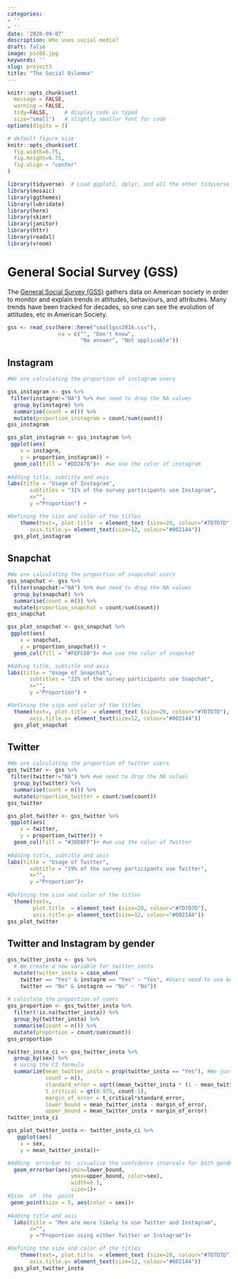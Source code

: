 ```yaml
---
categories:
- ''
- ''
date: '2020-09-07'
description: Who uses social media?
draft: false
image: pic08.jpg
keywords: ''
slug: project3
title: "The Social Dilemma"
---
```


```r
knitr::opts_chunk$set(
  message = FALSE, 
  warning = FALSE, 
  tidy=FALSE,     # display code as typed
  size="small")   # slightly smaller font for code
options(digits = 3)

# default figure size
knitr::opts_chunk$set(
  fig.width=6.75, 
  fig.height=6.75,
  fig.align = "center"
)
```


```r
library(tidyverse)  # Load ggplot2, dplyr, and all the other tidyverse packages
library(mosaic)
library(ggthemes)
library(lubridate)
library(here)
library(skimr)
library(janitor)
library(httr)
library(readxl)
library(vroom)
```


# General Social Survey (GSS)

The [General Social Survey (GSS)](http://www.gss.norc.org/) gathers data on American society in order to monitor and explain trends in attitudes, behaviours, and attributes. Many trends have been tracked for decades, so one can see the evolution of attitudes, etc in American Society.

```r
gss <- read_csv(here::here("smallgss2016.csv"), 
                na = c("", "Don't know",
                       "No answer", "Not applicable"))

```

## Instagram

```r
#We are calculating the proportion of instagram users

gss_instagram <- gss %>%
 filter(instagrm!="NA") %>% #we need to drop the NA values
  group_by(instagrm) %>% 
  summarise(count = n()) %>% 
  mutate(proportion_instagram = count/sum(count)) 
gss_instagram
```
```r
gss_plot_instagram <- gss_instagram %>%
 ggplot(aes(
    x = instagrm,
    y = proportion_instagram)) +
  geom_col(fill = "#DD2A7B")+  #we use the color of instagram
 
#Adding title, subtitle and axis 
labs(title = "Usage of Instagram",
       subtitles = "31% of the survey participants use Instagram",
       x="",
       y ="Proportion") +

#Defining the size and color of the titles
    theme(text=, plot.title  = element_text (size=20, colour="#7D7D7D"),
       axis.title.y= element_text(size=12, colour="#002144"))
  gss_plot_instagram
```

## Snapchat

```r
#We are calculating the proportion of snapcchat users
gss_snapchat <- gss %>%
 filter(snapchat!="NA") %>% #we need to drop the NA values
  group_by(snapchat) %>% 
  summarise(count = n()) %>% 
  mutate(proportion_snapchat = count/sum(count)) 
gss_snapchat

```
```r
gss_plot_snapchat <- gss_snapchat %>%
 ggplot(aes(
    x = snapchat,
    y = proportion_snapchat)) +
  geom_col(fill = "#FEFC00")+ #we use the color of snapchat

#Adding title, subtitle and axis  
labs(title = "Usage of Snapchat",
       subtitles = "22% of the survey participants use Snapchat",
       x="",
       y ="Proportion") +

#Defining the size and color of the titles
  theme(text=, plot.title  = element_text (size=20, colour="#7D7D7D"),
       axis.title.y= element_text(size=12, colour="#002144"))
  gss_plot_snapchat
```
## Twitter

```r
#We are calculating the proportion of twitter users
gss_twitter <- gss %>%
 filter(twitter!="NA") %>% #we need to drop the NA values
  group_by(twitter) %>% 
  summarise(count = n()) %>% 
  mutate(proportion_twitter = count/sum(count)) 
gss_twitter
```

```r
gss_plot_twitter <- gss_twitter %>%
 ggplot(aes(
    x = twitter,
    y = proportion_twitter)) +
  geom_col(fill = "#36D8FF")+ #we use the color of Twitter
  
#Adding title, subtitle and axis
labs(title = "Usage of Twitter",
       subtitle = "19% of the survey participants use Twitter",
       x="",
       y ="Proportion")+
  
#Defining the size and color of the titles
  theme(text=, 
        plot.title  = element_text (size=20, colour="#7D7D7D"),
        axis.title.y= element_text(size=12, colour="#002144"))
gss_plot_twitter

```

## Twitter and Instagram by gender

```r

gss_twitter_insta <- gss %>%
  # We create a new variable for twitter_insta
  mutate(twitter_insta = case_when(
    twitter == "Yes" & instagrm == "Yes" ~ "Yes", #Users need to use both Twitter and Insta to be recorded as a Yes
    twitter == "No" & instagrm == "No" ~ "No")) 
  
# calculate the proportion of users
gss_proportion <- gss_twitter_insta %>%
  filter(!is.na(twitter_insta)) %>% 
  group_by(twitter_insta) %>% 
  summarise(count = n()) %>% 
  mutate(proportion = count/sum(count)) 
gss_proportion

```

```r
twitter_insta_ci <- gss_twitter_insta %>%
  group_by(sex) %>%
  # using the CI formula
  summarize(mean_twitter_insta = prop(twitter_insta == "Yes"), #We just want to include those who previously answered Yes
            count = n(),
            standard_error = sqrt((mean_twitter_insta * (1 - mean_twitter_insta)) / count),
            t_critical = qt(0.975, count-1),
            margin_of_error = t_critical*standard_error,
            lower_bound = mean_twitter_insta - margin_of_error,
            upper_bound = mean_twitter_insta + margin_of_error)
twitter_insta_ci
```

```r
gss_plot_twitter_insta <- twitter_insta_ci %>%
   ggplot(aes(
    x = sex,
    y = mean_twitter_insta))+

#Adding  errorbar to  visualise the confidence intervals for both gender
  geom_errorbar(aes(ymin=lower_bound, 
                    ymax=upper_bound, color=sex), 
                    width=0.1,
                    size=1)+
#Size  of  the  point
 geom_point(size = 5, aes(color = sex))+
  
#Adding title and axis
  labs(title = "Men are more likely to use Twitter and Instagram",
       x="",
       y ="Proportion using either Twitter or Instagram")+

#Defining the size and color of the titles
    theme(text=, plot.title  = element_text (size=20, colour="#7D7D7D"),
       axis.title.y= element_text(size=12, colour="#002144"))
  gss_plot_twitter_insta
```


